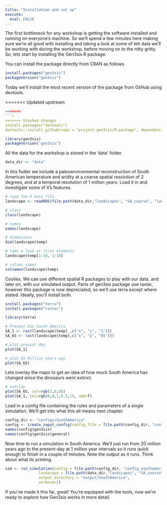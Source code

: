 ```yaml
---
title: "Installation and set up"
execute: 
  eval: FALSE
---
```


The first bottleneck for any workshop is getting the software installed and running on everyone's machine. So we'll spend a few minutes here making sure we're all good with installing and taking a look at some of teh data we'll be working with during the workshop, before moving on to the nitty gritty. So, lets start by installing the Gen3sis R package.

You can install the package directly from CRAN as follows.

```r
install.packages("gen3sis")
packageVersion("gen3sis")
```

Today we'll install the most recent version of the package from GitHub using devtools.

<<<<<<< Updated upstream
```r
=======
```r
>>>>>>> Stashed changes
install.packages("devtools")
devtools::install_github(repo = "project-gen3sis/R-package", dependencies = TRUE)

```

```r
library(gen3sis)
packageVersion("gen3sis")
```

All the data for the workshop is stored in the 'data' folder.

```r
data_dir <- "data"
```

In this fodler we include a paleoenvironmental reconstruction of South American temperature and aridity at a coarse spatial resolution of 2 degrees, and at a temporal resolution of 1 million years. Load it in and investigate some of it's features.

```r
# read the R data file
landscape <- readRDS(file.path(data_dir,"landscapes", "SA_coarse", "landscapes.rds"))

# class
class(landscape)

# names
names(landscape)

# dimensions
dim(landscape$temp)

# take a look at first elements
landscape$temp[1:10, 1:10]

# column names
colnames(landscape$temp)
```

Coolies. We can use different spatial R packages to play with our data, and later on, with our simulated output. Parts of gen3sis package use raster, however this package is now depreciated, so we'll use terra except where stated. Ideally, you'll install both.

```r
install.packages("terra")
install.packages("raster")
```

```r
library(terra)

# Present Day South America
SA_1 <- rast(landscape$temp[ ,c("x", "y", "1")])
SA_65 <- rast(landscape$temp[,c("x", "y", "65")])

# plot present day
plot(SA_1)
```

```r
# plot 65 Million years ago
plot(SA_65)
```

Lets overlay the maps to get an idea of how much South America has changed since the dinosaurs went extinct.

```r
# overlay
plot(SA_65, col=rgb(1,0,0))
plot(SA_1, col=rgb(0,0,1,0.5,1), add=T)
```

Load in a config file containing the rules and parameters of a single simulation. We'll get into what this all means next chapter.

```r
config_dir <- "configs/SouthAmerica"
config <- create_input_config(config_file = file.path(config_dir, "config_southamerica_Day1Prac1.R"))
names(config$gen3sis)
names(config$gen3sis$general)
```

Now time to run a simulation in South America. We'll just run from 20 million years ago to the present-day at 1 million year intervals so it runs quick enough to finish in a couple of minutes. Note the output as it runs. Think about what its printing.

```r
sim <- run_simulation(config = file.path(config_dir, "config_southamerica_Day1Prac1.R"), 
               landscape = file.path(data_dir,"landscapes", "SA_coarse"),
               output_directory = "output/SouthAmerica",
               verbose=1)
```

If you've made it this far, great! You're equipped with the tools, now we're ready to explore how Gen3sis works in more detail.
